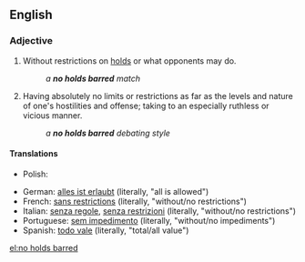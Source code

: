 {{also|no-holds-barred}}
==English==

===Adjective===
{{en-adj|-|head=[[no]] [[holds]] [[barred]]}}

# {{label|en|wrestling}} Without restrictions on [[hold]]s or what opponents may do.
#: ''a '''no holds barred''' match''
# {{label|en|idiomatic}} Having absolutely no limits or restrictions as far as the levels and nature of one's hostilities and offense; taking to an especially ruthless or vicious manner.
#: ''a '''no holds barred''' debating style''

====Translations====
{{trans-top|in wrestling: without restrictions on holds or what opponents may do}}
{{trans-mid}}
{{trans-bottom}}

{{trans-top|idiomatic: having absolutely no reserve or restrictions in lengths; in an especially ruthless or vicious manner}}
{{trans-mid}}
* Polish: {{t|pl|wszystkie chwyty dozwolone}}
{{trans-bottom}}

{{checktrans-top}}
* German: [[alles ist erlaubt]] (literally, "all is allowed")
* French: [[sans restrictions]] (literally, "without/no restrictions")
* Italian: [[senza regole]], [[senza restrizioni]] (literally, "without/no restrictions")
* Portuguese: [[sem impedimento]] (literally, "without/no impediments")
* Spanish: [[todo vale]] (literally, "total/all value") <!-- no: "everything is valid" -->
{{checktrans-bottom}}

[[el:no holds barred]]